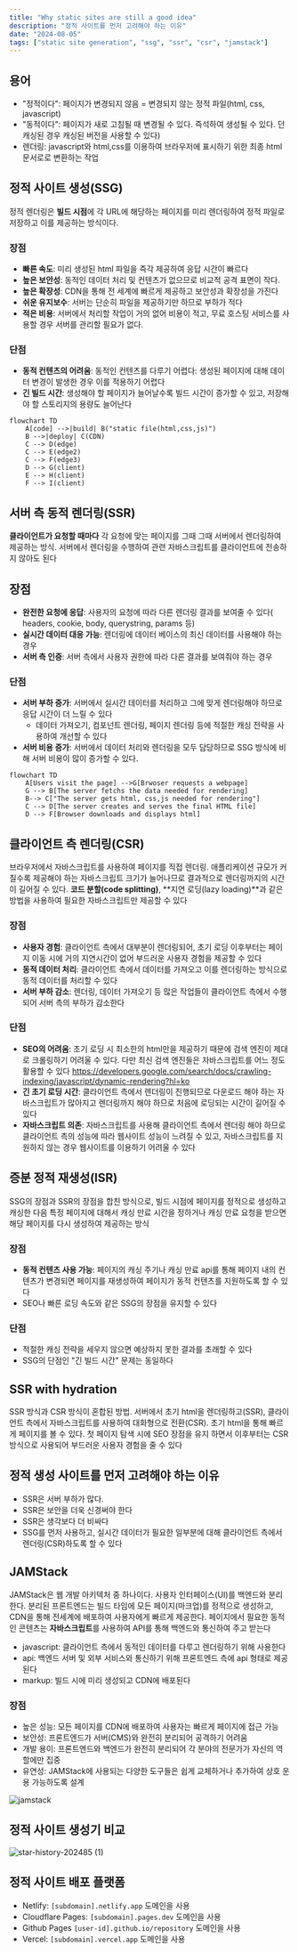 ```yaml
---
title: "Why static sites are still a good idea"
description: "정적 사이트를 먼저 고려해야 하는 이유"
date: "2024-08-05"
tags: ["static site generation", "ssg", "ssr", "csr", "jamstack"]
---
```


## 용어

- "정적이다": 페이지가 변경되지 않음 = 변경되지 않는 정적 파일(html, css, javascript)
- "동적이다": 페이지가 새로 고침될 때 변경될 수 있다. 즉석하여 생성될 수 있다. 던 캐싱된 경우 캐싱된 버전을 사용할 수 있다)
- 렌더링: javascript와 html,css를 이용하여 브라우저에 표시하기 위한 최종 html 문서로로 변환하는 작업

## 정적 사이트 생성(SSG)

정적 렌더링은 **빌드 시점**에 각 URL에 해당하는 페이지를 미리 렌더링하여 정적 파일로 저장하고 이를 제공하는 방식이다. 

### 장점

- **빠른 속도**: 미리 생성된 html 파일을 즉각 제공하여 응답 시간이 빠르다
- **높은 보안성**: 동적인 데이터 처리 및 컨텐츠가 없으므로 비교적 공격 표면이 작다.
- **높은 확장성**: CDN을 통해 전 세계에 빠르게 제공하고 보안성과 확장성을 가진다
- **쉬운 유지보수**: 서버는 단순히 파일을 제공하기만 하므로 부하가 적다
- **적은 비용**: 서버에서 처리할 작업이 거의 없어 비용이 적고, 무료 호스팅 서비스를 사용할 경우 서버를 관리할 필요가 없다. 

### 단점

- **동적 컨텐츠의 어려움**: 동적인 컨텐츠를 다루기 어렵다: 생성된 페이지에 대해 데이터 변경이 발생한 경우 이를 적용하기 어렵다
- **긴 빌드 시간**: 생성해야 할 페이지가 늘어날수록 빌드 시간이 증가할 수 있고, 저장해야 할 스토리지의 용량도 늘어난다

```mermaid
flowchart TD
    A[code] -->|build| B("static file(html,css,js)")
    B -->|deploy| C(CDN)
    C --> D(edge)
    C --> E(edge2)
    C --> F(edge3)
    D --> G(client)
    E --> H(client)
    F --> I(client)
```

## 서버 측 동적 렌더링(SSR)

**클라이언트가 요청할 때마다** 각 요청에 맞는 페이지를 그때 그때 서버에서 렌더링하여 제공하는 방식. 서버에서 렌더링을 수행하여 관련 자바스크립트를 클라이언트에 전송하지 않아도 된다

## 장점

- **완전한 요청에 응답**: 사용자의 요청에 따라 다른 렌더링 결과를 보여줄 수 있다( headers, cookie, body, querystring, params 등)
- **실시간 데이터 대응 가능**: 렌더링에 데이터 베이스의 최신 데이터를 사용해야 하는 경우
- **서버 측 인증**: 서버 측에서 사용자 권한에 따라 다른 결과를 보여줘야 하는 경우

### 단점

- **서버 부하 증가**: 서버에서 실시간 데이터를 처리하고 그에 맞게 렌더링해야 하므로 응답 시간이 더 느릴 수 있다
  - 데이터 가져오기, 컴포넌트 렌더링, 페이지 렌더링 등에 적절한 캐싱 전략을 사용하여 개선할 수 있다
- **서버 비용 증가**: 서버에서 데이터 처리와 렌더링을 모두 담당하므로 SSG 방식에 비해 서버 비용이 많이 증가할 수 있다.

```mermaid
flowchart TD
    A[Users visit the page] -->G[Brwoser requests a webpage]
    G --> B[The server fetchs the data needed for rendering]
    B--> C["The server gets html, css,js needed for rendering"]
    C --> D[The server creates and serves the final HTML file]
    D --> F[Browser downloads and displays html]
```



## 클라이언트 측 렌더링(CSR)

브라우저에서 자바스크립트를 사용하여 페이지를 직접 렌더링. 애플리케이션 규모가 커질수록 제공해야 하는 자바스크립트 크기가 늘어나므로 결과적으로 렌더링까지의 시간이 길어질 수 있다. **코드 분할(code splitting)**, **지연 로딩(lazy loading)**과 같은 방법을 사용하여 필요한 자바스크립트만 제공할 수 있다

### 장점

- **사용자 경험**: 클라이언트 측에서 대부분이 렌더링되어, 초기 로딩 이후부터는 페이지 이동 시에 거의 지연시간이 없어  부드러운 사용자 경험을 제공할 수 있다
- **동적 데이터 처리**: 클라이언트 측에서 데이터를 가져오고 이를 렌더링하는 방식으로 동적 데이터를 처리할 수 있다
- **서버 부하 감소**: 렌더링, 데이터 가져오기 등 많은 작업들이 클라이언트 측에서 수행되어 서버 측의 부하가 감소한다

### 단점

- **SEO의 어려움**: 초기 로딩 시 최소한의 html만을 제공하기 때문에 검색 엔진이 제대로 크롤링하기 어려울 수 있다. 다만 최신 검색 엔진들은 자바스크립트를 어느 정도 활용할 수 있다 https://developers.google.com/search/docs/crawling-indexing/javascript/dynamic-rendering?hl=ko
- **긴 초기 로딩 시간**: 클라이언트 측에서 렌더링이 진행되므로 다운로드 해야 하는 자바스크립트가 많아지고 렌더링까지 해야 하므로 처음에 로딩되는 시간이 길어질 수 있다
- **자바스크립트 의존**: 자바스크립트를 사용해 클라이언트 측에서 렌더링 해야 하므로 클라이언트 측의 성능에 따라 웹사이트 성능이 느려질 수 있고, 자바스크립트를 지원하지 않는 경우 웹사이트를 이용하기 어려울 수 있다



## 증분 정적 재생성(ISR)

SSG의 장점과 SSR의 장점을 합친 방식으로, 빌드 시점에 페이지를 정적으로 생성하고 캐싱한 다음 특정 페이지에 대해서  캐싱 만료 시간을 정하거나 캐싱 만료 요청을 받으면 해당 페이지를 다시 생성하여 제공하는 방식

### 장점

- **동적 컨텐츠 사용 가능**: 페이지의 캐싱 주기나 캐싱 만료 api를 통해 페이지 내의 컨텐츠가 변경되면 페이지를 재생성하여 페이지가 동적 컨텐츠를 지원하도록 할 수 있다
- SEO나 빠른 로딩 속도와 같은 SSG의 장점을 유지할 수 있다

### 단점

- 적절한 캐싱 전략을 세우지 않으면 예상하지 못한 결과를 초래할 수 있다
- SSG의 단점인 "긴 빌드 시간" 문제는 동일하다



## SSR with hydration

SSR 방식과 CSR 방식이 혼합된 방법. 서버에서 초기 html을 렌더링하고(SSR), 클라이언트 측에서 자바스크립트를 사용하여 대화형으로 전환(CSR). 초기 html을 통해 빠르게 페이지를 볼 수 있다. 첫 페이지 탐색 시에 SEO 장점을 유지 하면서 이후부터는 CSR 방식으로 사용되어 부드러운 사용자 경험을 줄 수 있다



## 정적 생성 사이트를 먼저 고려해야 하는 이유

- SSR은 서버 부하가 많다.
- SSR은 보안을 더욱 신경써야 한다
- SSR은 생각보다 더 비싸다
- SSG를 먼저 사용하고, 실시간 데이터가 필요한 일부분에 대해 클라이언트 측에서 렌더링(CSR)하도록 할 수 있다



## JAMStack

JAMStack은 웹 개발 아키텍처 중 하나이다. 사용자 인터페이스(UI)를 백엔드와 분리한다. 분리된 프론트엔드는 빌드 타임에 모든 페이지(마크업)를 정적으로 생성하고, CDN을 통해 전세계에 배포하여 사용자에게 빠르게 제공한다. 페이지에서 필요한 동적인 콘텐츠는 **자바스크립트**를 사용하여 API를 통해 백엔드와 통신하여 주고 받는다

- javascript: 클라이언트 측에서 동적인 데이터를 다루고 렌더링하기 위해 사용한다
- api: 백엔드 서버 및 외부 서비스와 통신하기 위해 프론트엔드 측에 api 형태로 제공된다
- markup: 빌드 시에 미리 생성되고 CDN에 배포된다

### 장점

- 높은 성능: 모든 페이지를 CDN에 배포하여 사용자는 빠르게 페이지에 접근 가능
- 보안성: 프론트엔드가 서버(CMS)와 완전히 분리되어 공격하기 어려움
- 개발 용이: 프론트엔드와 백엔드가 완전히 분리되어 각 분야의 전문가가 자신의 역할에만 집중
- 유연성: JAMStack에 사용되는 다양한 도구들은 쉽게 교체하거나 추가하여 상호 운용 가능하도록 설계

![jamstack](assets/jamstack.svg)



## 정적 사이트 생성기 비교

![star-history-202485 (1)](assets/star-history-202485.png)



## 정적 사이트 배포 플랫폼

- Netlify: `[subdomain].netlify.app` 도메인을 사용
- Cloudflare Pages: `[subdomain].pages.dev` 도메인을 사용
- Github Pages `[user-id].github.io/repository` 도메인을 사용
- Vercel: `[subdomain].vercel.app` 도메인을 사용